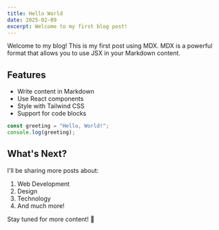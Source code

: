 ```yaml
---
title: Hello World
date: 2025-02-09
excerpt: Welcome to my first blog post!
---
```


Welcome to my blog! This is my first post using MDX. MDX is a powerful format that allows you to use JSX in your Markdown content.

## Features

- Write content in Markdown
- Use React components
- Style with Tailwind CSS
- Support for code blocks

```typescript
const greeting = "Hello, World!";
console.log(greeting);
```

## What's Next?

I'll be sharing more posts about:

1. Web Development
2. Design
3. Technology
4. And much more!

Stay tuned for more content! 🚀
